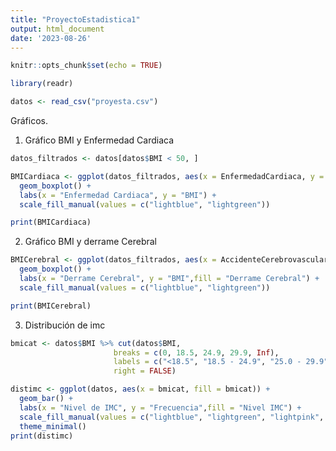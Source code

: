 ```yaml
---
title: "ProyectoEstadistica1"
output: html_document
date: '2023-08-26'
---
```


```r
knitr::opts_chunk$set(echo = TRUE)
```



```r
library(readr)

datos <- read_csv("proyesta.csv")
```
Gráficos.

1. Gráfico BMI y Enfermedad Cardiaca

```r
datos_filtrados <- datos[datos$BMI < 50, ]

BMICardiaca <- ggplot(datos_filtrados, aes(x = EnfermedadCardiaca, y = BMI, fill = EnfermedadCardiaca)) +
  geom_boxplot() +
  labs(x = "Enfermedad Cardiaca", y = "BMI") +
  scale_fill_manual(values = c("lightblue", "lightgreen")) 

print(BMICardiaca)
```

2. Gráfico BMI y derrame Cerebral

```r
BMICerebral <- ggplot(datos_filtrados, aes(x = AccidenteCerebrovascular, y = BMI, fill = AccidenteCerebrovascular)) +
  geom_boxplot() +
  labs(x = "Derrame Cerebral", y = "BMI",fill = "Derrame Cerebral") +
  scale_fill_manual(values = c("lightblue", "lightgreen")) 

print(BMICerebral)
```
3. Distribución de imc

```r
bmicat <- datos$BMI %>% cut(datos$BMI, 
                       breaks = c(0, 18.5, 24.9, 29.9, Inf), 
                       labels = c("<18.5", "18.5 - 24.9", "25.0 - 29.9", "30.0<"),
                       right = FALSE)

distimc <- ggplot(datos, aes(x = bmicat, fill = bmicat)) +
  geom_bar() +
  labs(x = "Nivel de IMC", y = "Frecuencia",fill = "Nivel IMC") +
  scale_fill_manual(values = c("lightblue", "lightgreen", "lightpink", "lightgray")) +
  theme_minimal()
print(distimc)
```


